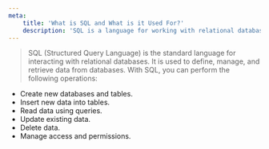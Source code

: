 ```yaml
---
meta:
    title: 'What is SQL and What is it Used For?'
    description: 'SQL is a language for working with relational databases that allows creating tables, managing data, and performing key operations with it.'
---
```


> SQL (Structured Query Language) is the standard language for interacting with relational databases.
> It is used to define, manage, and retrieve data from databases.
> With SQL, you can perform the following operations:

-   Create new databases and tables.
-   Insert new data into tables.
-   Read data using queries.
-   Update existing data.
-   Delete data.
-   Manage access and permissions.
